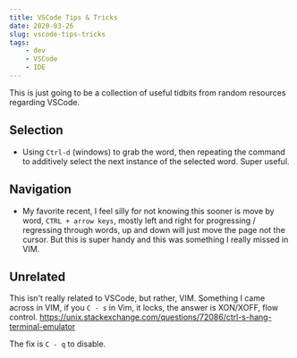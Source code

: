 ```yaml
---
title: VSCode Tips & Tricks
date: 2020-03-26
slug: vscode-tips-tricks
tags:
    - dev
    - VSCode 
    - IDE
---
```


This is just going to be a collection of useful tidbits from random resources regarding VSCode.

## Selection
- Using `Ctrl-d` (windows) to grab the word, then repeating the command to additively select the next instance of the selected word. Super useful.


## Navigation
- My favorite recent, I feel silly for not knowing this sooner is move by word, `CTRL + arrow keys`, mostly left and right for progressing / regressing through words, up and down will just move the page not the cursor. But this is super handy and this was something I really missed in VIM.

 
## Unrelated
This isn't really related to VSCode, but rather, VIM. Something I came across in VIM, if you `C - s` in Vim, it locks, the answer is XON/XOFF, flow control. https://unix.stackexchange.com/questions/72086/ctrl-s-hang-terminal-emulator

The fix is `C - q` to disable. 

